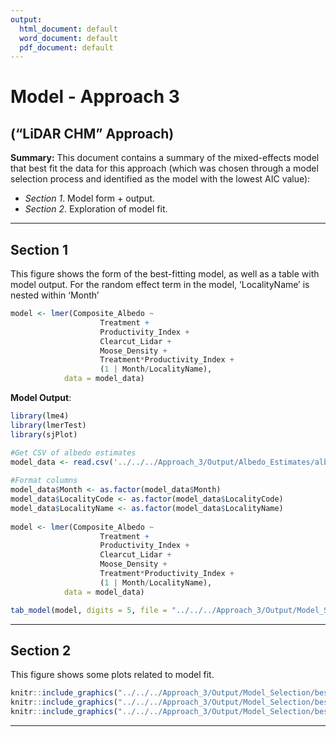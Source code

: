 ```yaml
---
output:
  html_document: default
  word_document: default
  pdf_document: default
---
```


# Model - Approach 3
## ("LiDAR CHM" Approach)

**Summary:**
This document contains a summary of the mixed-effects model that best fit the data for this approach (which was chosen through a model selection process and identified as the model with the lowest AIC value):

* *Section 1*. Model form + output.
* *Section 2*. Exploration of model fit.

***

## Section 1
This figure shows the form of the best-fitting model, as well as a table with model output. For the random effect term in the model, 'LocalityName' is nested within 'Month'
  
```r
model <- lmer(Composite_Albedo ~
                    Treatment + 
                    Productivity_Index +
                    Clearcut_Lidar +
                    Moose_Density +
                    Treatment*Productivity_Index +
                    (1 | Month/LocalityName),
            data = model_data)

```

**Model Output**:

```r

library(lme4)
library(lmerTest)
library(sjPlot)

#Get CSV of albedo estimates
model_data <- read.csv('../../../Approach_3/Output/Albedo_Estimates/albedo_estimates_approach_3.csv', header = TRUE)
                
#Format columns
model_data$Month <- as.factor(model_data$Month)
model_data$LocalityCode <- as.factor(model_data$LocalityCode)
model_data$LocalityName <- as.factor(model_data$LocalityName)
                
model <- lmer(Composite_Albedo ~
                    Treatment + 
                    Productivity_Index +
                    Clearcut_Lidar +
                    Moose_Density +
                    Treatment*Productivity_Index +
                    (1 | Month/LocalityName),
            data = model_data)

tab_model(model, digits = 5, file = "../../../Approach_3/Output/Model_Selection/model_approach_3.html")

```


***

\pagebreak

## Section 2
This figure shows some plots related to model fit.

```r

knitr::include_graphics("../../../Approach_3/Output/Model_Selection/best_model_fitted_actual_approach_3.png")
knitr::include_graphics("../../../Approach_3/Output/Model_Selection/best_model_residuals_hist_approach_3.png")
knitr::include_graphics("../../../Approach_3/Output/Model_Selection/best_model_residuals_approach_3.png")


```

***
